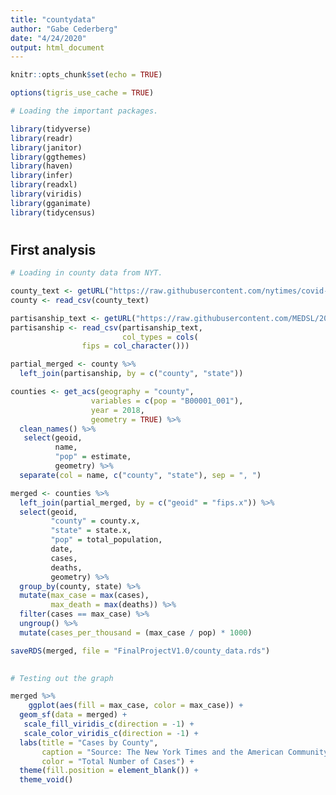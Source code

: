 ```yaml
---
title: "countydata"
author: "Gabe Cederberg"
date: "4/24/2020"
output: html_document
---
```


```r

knitr::opts_chunk$set(echo = TRUE)

options(tigris_use_cache = TRUE)

# Loading the important packages.

library(tidyverse)
library(readr)
library(janitor)
library(ggthemes)
library(haven)
library(infer)
library(readxl)
library(viridis)  
library(gganimate)
library(tidycensus)

```

# {.tabset}

## First analysis

```r
# Loading in county data from NYT. 

county_text <- getURL("https://raw.githubusercontent.com/nytimes/covid-19-data/master/us-counties.csv")
county <- read_csv(county_text)

partisanship_text <- getURL("https://raw.githubusercontent.com/MEDSL/2018-elections-unoffical/master/election-context-2018.csv")
partisanship <- read_csv(partisanship_text,
                         col_types = cols(
                fips = col_character()))

partial_merged <- county %>% 
  left_join(partisanship, by = c("county", "state"))

counties <- get_acs(geography = "county",
                  variables = c(pop = "B00001_001"), 
                  year = 2018,
                  geometry = TRUE) %>% 
  clean_names() %>% 
   select(geoid, 
          name, 
          "pop" = estimate,
          geometry) %>% 
  separate(col = name, c("county", "state"), sep = ", ")

merged <- counties %>% 
  left_join(partial_merged, by = c("geoid" = "fips.x")) %>% 
  select(geoid, 
         "county" = county.x,
         "state" = state.x, 
         "pop" = total_population,
         date, 
         cases, 
         deaths, 
         geometry) %>% 
  group_by(county, state) %>% 
  mutate(max_case = max(cases),
         max_death = max(deaths)) %>% 
  filter(cases == max_case) %>% 
  ungroup() %>% 
  mutate(cases_per_thousand = (max_case / pop) * 1000)

saveRDS(merged, file = "FinalProjectV1.0/county_data.rds")
 
```


```r
# Testing out the graph

merged %>% 
    ggplot(aes(fill = max_case, color = max_case)) +
  geom_sf(data = merged) +
   scale_fill_viridis_c(direction = -1) +
   scale_color_viridis_c(direction = -1) +
  labs(title = "Cases by County",
       caption = "Source: The New York Times and the American Community Survey 2014-2018",
       color = "Total Number of Cases") +
  theme(fill.position = element_blank()) +
  theme_void()

```

